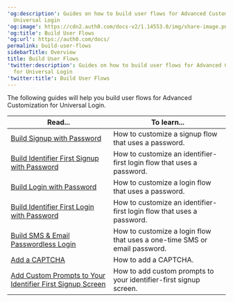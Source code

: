 ---
'og:description': Guides on how to build user flows for Advanced Customization for
  Universal Login
'og:image': https://cdn2.auth0.com/docs-v2/1.14553.0/img/share-image.png
'og:title': Build User Flows
'og:url': https://auth0.com/docs/
permalink: build-user-flows
sidebarTitle: Overview
title: Build User Flows
'twitter:description': Guides on how to build user flows for Advanced Customization
  for Universal Login
'twitter:title': Build User Flows
---
The following guides will help you build user flows for Advanced Customization for <Tooltip tip="Universal Login: Your application redirects to Universal Login, hosted on Auth0's Authorization Server, to verify a user's identity." cta="View Glossary" href="/docs/glossary?term=Universal+Login">Universal Login</Tooltip>.

<table class="table"><thead>
<tr>
<th><strong>Read...</strong></th>
<th><strong>To learn...</strong></th>
</tr>
</thead>
<tbody>
<tr>
<td><a href="/docs/customize/login-pages/advanced-customizations/build-user-flows/signup-password">Build Signup with Password</a></td>
<td>How to customize a signup flow that uses a password.</td>
</tr>
<tr>
<td><a href="/docs/customize/login-pages/advanced-customizations/build-user-flows/id-first-signup">Build Identifier First Signup with Password</a></td>
<td>How to customize an identifier-first login flow that uses a password.</td>
</tr>
<tr>
<td><a href="/docs/customize/login-pages/advanced-customizations/build-user-flows/login-password">Build Login with Password</a></td>
<td>How to customize a login flow that uses a password.</td>
</tr>
<tr>
<td><a href="/docs/customize/login-pages/advanced-customizations/build-user-flows/id-first-login">Build Identifier First Login with Password</a></td>
<td>How to customize an identifier-first login flow that uses a password.</td>
</tr>
<tr>
<td><a href="/docs/customize/login-pages/advanced-customizations/build-user-flows/sms-email-passwordless">Build SMS &amp; Email Passwordless Login</a></td>
<td>How to customize a login flow that uses a one-time SMS or email password.</td>
</tr>
<tr>
<td><a href="/docs/customize/login-pages/advanced-customizations/build-user-flows/add-a-captcha">Add a CAPTCHA</a></td>
<td>How to add a CAPTCHA.</td>
</tr>
<tr>
<td><a href="/docs/customize/login-pages/advanced-customizations/build-user-flows/add-custom-prompts-to-your-identifier-first-signup-screen">Add Custom Prompts to Your Identifier First Signup Screen</a></td>
<td>How to add custom prompts to your identifier-first signup screen.</td>
</tr>
</tbody>
</table>